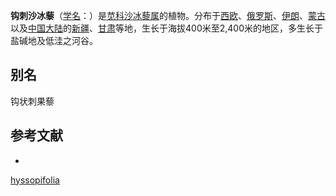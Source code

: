 {{Speciesbox
| name = 钩刺沙冰藜
| status = 
| status_system = 
| image = Bassia hyssopifolia nps.jpg
| genus = Bassia
| species = hyssopifolia
| authority = (Pall.) O. Kuntze
}}

'''钩刺沙冰藜'''（[[学名|学名]]：{{lang|la|''Bassia hyssopifolia''}}）是[[苋科|苋科]][[沙冰藜属|沙冰藜属]]的植物。分布于[[西欧|西欧]]、[[俄罗斯|俄罗斯]]、[[伊朗|伊朗]]、[[蒙古|蒙古]]以及[[中国大陆|中国大陆]]的[[新疆|新疆]]、[[甘肃|甘肃]]等地，生长于海拔400米至2,400米的地区，多生长于盐碱地及低洼之河谷。

== 别名 ==
钩状刺果藜

== 参考文献 ==
<div class="references-small">
* {{cite web| url =http://www.bioinfo.cn/db05/KmzwSpecies.php?action=view&id=3478| title =勾刺雾冰藜| work =《中国高等植物数据库全库》| publisher =中国科学院微生物研究所| author =昆明植物研究所| accessdate =2009-02-25| deadurl =yes| archiveurl =https://web.archive.org/web/20160305043941/http://www.bioinfo.cn/db05/KmzwSpecies.php?action=view&id=3478| archivedate =2016-03-05}}
</div>
{{Taxonbar|from=Q10901504}}

{{DEFAULTSORT:Bassia hyssopifolia}}
[[Category:雾冰藜属|hyssopifolia]]


{{Amaranthaceae-stub}}